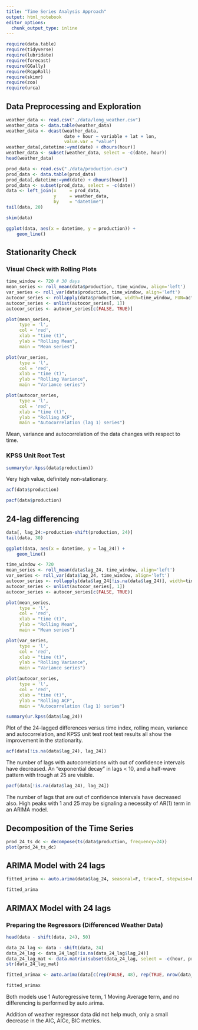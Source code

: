 ```yaml
---
title: "Time Series Analysis Approach"
output: html_notebook
editor_options: 
  chunk_output_type: inline
---
```


```r
require(data.table)
require(tidyverse)
require(lubridate)
require(forecast)
require(GGally)
require(RcppRoll)
require(skimr)
require(zoo)
require(urca)
```

## Data Preprocessing and Exploration

```r
weather_data <- read.csv("./data/long_weather.csv")
weather_data <- data.table(weather_data)
weather_data <- dcast(weather_data,
                      date + hour ~ variable + lat + lon,
                      value.var = "value")
weather_data[,datetime:=ymd(date) + dhours(hour)]
weather_data <- subset(weather_data, select = -c(date, hour))
head(weather_data)
```

```r
prod_data <- read.csv("./data/production.csv")
prod_data <- data.table(prod_data)
prod_data[,datetime:=ymd(date) + dhours(hour)]
prod_data <- subset(prod_data, select = -c(date))
data <- left_join(x     = prod_data,
                  y     = weather_data,
                  by    = "datetime")
tail(data, 20)
```

```r
skim(data)
```

```r
ggplot(data, aes(x = datetime, y = production)) +
    geom_line()
```

## Stationarity Check

### Visual Check with Rolling Plots

```r
time_window <- 720 # 30 days
mean_series <- roll_mean(data$production, time_window, align='left')
var_series <- roll_var(data$production, time_window, align='left')
autocor_series <- rollapply(data$production, width=time_window, FUN=acf, lag.max=1, type="correlation", plot=FALSE)
autocor_series <- unlist(autocor_series[, 1])
autocor_series <- autocor_series[c(FALSE, TRUE)]
```

```r
plot(mean_series,
     type = 'l',
     col = 'red',
     xlab = "time (t)",
     ylab = "Rolling Mean",
     main = "Mean series")

plot(var_series,
     type = 'l',
     col = 'red',
     xlab = "time (t)",
     ylab = "Rolling Variance",
     main = "Variance series")

plot(autocor_series,
     type = 'l',
     col = 'red',
     xlab = "time (t)",
     ylab = "Rolling ACF",
     main = "Autocorrelation (lag 1) series")
```

Mean, variance and autocorrelation of the data changes with respect to time.

### KPSS Unit Root Test

```r
summary(ur.kpss(data$production))
```

Very high value, definitely non-stationary.

```r
acf(data$production)
```

```r
pacf(data$production)
```

## 24-lag differencing

```r
data[, lag_24:=production-shift(production, 24)]
tail(data, 30)
```

```r
ggplot(data, aes(x = datetime, y = lag_24)) +
    geom_line()
```

```r
time_window <- 720
mean_series <- roll_mean(data$lag_24, time_window, align='left')
var_series <- roll_var(data$lag_24, time_window, align='left')
autocor_series <- rollapply(data$lag_24[!is.na(data$lag_24)], width=time_window, FUN=acf, lag.max=1, type="correlation", plot=FALSE)
autocor_series <- unlist(autocor_series[, 1])
autocor_series <- autocor_series[c(FALSE, TRUE)]
```

```r
plot(mean_series,
     type = 'l',
     col = 'red',
     xlab = "time (t)",
     ylab = "Rolling Mean",
     main = "Mean series")

plot(var_series,
     type = 'l',
     col = 'red',
     xlab = "time (t)",
     ylab = "Rolling Variance",
     main = "Variance series")

plot(autocor_series,
     type = 'l',
     col = 'red',
     xlab = "time (t)",
     ylab = "Rolling ACF",
     main = "Autocorrelation (lag 1) series")
```

```r
summary(ur.kpss(data$lag_24))
```

Plot of the 24-lagged differences versus time index, rolling mean, variance and autocorrelation, and KPSS unit test root test results all show the improvement in the stationarity.

```r
acf(data[!is.na(data$lag_24), lag_24])
```

The number of lags with autocorrelations with out of confidence intervals have decreased. An "exponential decay" in lags < 10, and a half-wave pattern with trough at 25 are visible.

```r
pacf(data[!is.na(data$lag_24), lag_24])
```

The number of lags that are out of confidence intervals have decreased also. High peaks with 1 and 25 may be signaling a necessity of AR(1) term in an ARIMA model.

## Decomposition of the Time Series

```r
prod_24_ts_dc <- decompose(ts(data$production, frequency=24))
plot(prod_24_ts_dc)
```

## ARIMA Model with 24 lags

```r
fitted_arima <- auto.arima(data$lag_24, seasonal=F, trace=T, stepwise=F, approximation=F)
```

```r
fitted_arima
```

## ARIMAX Model with 24 lags

### Preparing the Regressors (Differenced Weather Data)

```r
head(data - shift(data, 24), 50)
```

```r
data_24_lag <- data - shift(data, 24)
data_24_lag <- data_24_lag[!is.na(data_24_lag$lag_24)]
data_24_lag_mat <- data.matrix(subset(data_24_lag, select = -c(hour, production, datetime, lag_24)))
str(data_24_lag_mat)
```

```r
fitted_arimax <- auto.arima(data[c(rep(FALSE, 48), rep(TRUE, nrow(data_24_lag))), lag_24], xreg=data_24_lag_mat, seasonal=F, trace=T, stepwise=F, approximation=F)
```

```r
fitted_arimax
```

Both models use 1 Autoregressive term, 1 Moving Average term, and no differencing is performed by auto.arima.  

Addition of weather regressor data did not help much, only a small decrease in the AIC, AICc, BIC metrics.
